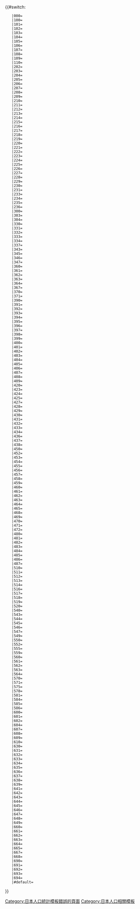 <includeonly>{{#switch:{{{1}}}
	|000={{日本人口統計/fluctuation_2020|5184287|5338206|5575989|5679439|5643647|5692321|5683062|5627737|5507456|5381733|5224614|6}}<!--北海道-->
	|100={{日本人口統計/fluctuation_2020|1010177|1240613|1401757|1542979|1671742|1757025|1822368|1880863|1914434|1952356|1973395|9}}
	|101={{日本人口統計/fluctuation_2020||||||||||237627|248680|9}}
	|102={{日本人口統計/fluctuation_2020||||||||||285321|289323|9}}
	|103={{日本人口統計/fluctuation_2020||||||||||261912|265379|9}}
	|104={{日本人口統計/fluctuation_2020||||||||||209584|211835|9}}
	|105={{日本人口統計/fluctuation_2020||||||||||218652|225298|9}}
	|106={{日本人口統計/fluctuation_2020||||||||||141190|135777|9}}
	|107={{日本人口統計/fluctuation_2020||||||||||213578|217040|9}}
	|108={{日本人口統計/fluctuation_2020||||||||||127767|125083|9}}
	|109={{日本人口統計/fluctuation_2020||||||||||140999|142625|9}}
	|110={{日本人口統計/fluctuation_2020||||||||||115726|112355|9}}
	|202={{日本人口統計/fluctuation_2020|322497|334416|345165|342540|328493|318308|305311|294264|279110|265979|251084|3}}
	|203={{日本人口統計/fluctuation_2020|191802|184406|180728|172486|163211|157022|150687|142161|131970|121924|111299|1}}
	|204={{日本人口統計/fluctuation_2020|297189|320526|352619|363631|359071|360568|359536|355004|347275|339605|329306|4}}
	|205={{日本人口統計/fluctuation_2020|162059|158715|150199|136208|117855|109766|103278|98372|94531|88564|82383|1}}
	|206={{日本人口統計/fluctuation_2020|204793|219180|227234|226097|216423|209680|201566|190478|181206|174742|165077|3}}
	|207={{日本人口統計/fluctuation_2020|131568|141774|153861|162932|167384|171715|173030|170580|167860|169327|166536|7}}
	|208={{日本人口統計/fluctuation_2020|112306|118181|128229|131573|129725|131544|132125|129365|125628|121226|115480|7}}
	|209={{日本人口統計/fluctuation_2020|69871|50131|41715|31665|20969|17116|14791|13001|10925|8843|7334|1}}
	|210={{日本人口統計/fluctuation_2020|89601|89369|93340|95862|93312|97042|96302|93677|90153|84499|79306|6}}
	|211={{日本人口統計/fluctuation_2020|43904|43825|44777|44283|44416|44176|43395|42045|41006|39077|35759|3}}
	|212={{日本人口統計/fluctuation_2020|38691|36882|36626|35542|32429|30060|28325|26826|24454|22221|20114|1}}
	|213={{日本人口統計/fluctuation_2020|101573|132477|151967|158061|160118|169328|172086|172758|173406|172737|170113|9}}
	|214={{日本人口統計/fluctuation_2020|54493|55464|53471|51854|48232|45754|43774|41592|39601|36380|33563|2}}
	|215={{日本人口統計/fluctuation_2020|47369|38416|38552|37414|35176|33434|31183|29083|26032|23035|20414|1}}
	|216={{日本人口統計/fluctuation_2020|42730|36520|32946|30017|25078|22931|21026|18899|16632|14676|12555|1}}
	|217={{日本人口統計/fluctuation_2020|63762|77624|86349|90328|97201|115495|123877|125601|123751|120636|121056|8}}
	|218={{日本人口統計/fluctuation_2020|34904|26363|25467|22645|19409|17351|15753|14401|12637|11105|9698|1}}
	|219={{日本人口統計/fluctuation_2020|35110|32825|33860|32163|31078|30137|28476|26632|24745|23109|21215|1}}
	|220={{日本人口統計/fluctuation_2020|38145|33741|32103|30459|28162|26403|24991|23411|21797|19914|17858|1}}
	|221={{日本人口統計/fluctuation_2020|43874|42732|42222|41069|37194|34664|33328|31628|30582|29048|27282|1}}
	|222={{日本人口統計/fluctuation_2020|40553|25749|23319|21511|17049|15116|13561|11927|10225|9076|8040|1}}
	|223={{日本人口統計/fluctuation_2020|45381|45817|42880|40675|36912|34934|33150|31202|29192|26917|24636|2}}
	|224={{日本人口統計/fluctuation_2020|56118|61031|66788|73610|78946|84866|88897|91437|93630|95648|97950|9}}
	|225={{日本人口統計/fluctuation_2020|50848|50090|51192|52004|49591|48425|46861|45562|43179|41192|39490|4}}
	|226={{日本人口統計/fluctuation_2020|27184|26023|25355|24829|23152|21722|21072|20068|19057|17694|16486|1}}
	|227={{日本人口統計/fluctuation_2020|19334|11778|10178|9612|8279|6867|5941|5221|4390|3585|2989|1}}
	|228={{日本人口統計/fluctuation_2020|38373|36000|35376|33833|30671|28770|27579|25838|23720|21909|20039|1}}
	|229={{日本人口統計/fluctuation_2020|30876|29155|28499|27876|26665|26046|26112|25076|24266|22936|21131|1}}
	|230={{日本人口統計/fluctuation_2020|46526|50885|56503|58370|55571|56892|54761|53135|51540|49625|46391|4}}
	|231={{日本人口統計/fluctuation_2020|34449|39884|42911|48305|55615|62351|65239|67614|69334|69702|70331|9}}
	|233={{日本人口統計/fluctuation_2020|31639|34987|36309|36922|36652|36647|37139|37066|36283|34995|32826|7}}
	|234={{日本人口統計/fluctuation_2020|9746|22264|34148|40853|47758|53537|57731|60677|60370|59064|58171|8}}
	|235={{日本人口統計/fluctuation_2020|20487|24646|40783|48015|53143|57706|59734|60104|59443|57436|56869|8}}
	|236={{日本人口統計/fluctuation_2020|34375|36478|39096|39841|39741|43177|46804|48056|47996|46390|44302|8}}
	|300={{日本人口統計/fluctuation_2020|1218106|1487629|1694196|1864671|2024041|2154646|2242564|2310015|2343250|2375449||9}}
	|303={{日本人口統計/fluctuation_2020|18549|17351|17316|16507|15825|19672|20778|19982|18769|17278|15916|7}}
	|304={{日本人口統計/fluctuation_2020|4818|4216|4144|4074|3811|3994|3940|3737|3519|3329|3044|1}}
	|330={{日本人口統計/fluctuation_2020|491061|503823|517383|511456|488092|478377|465479|449435|427807|404987||3}}
	|331={{日本人口統計/fluctuation_2020|18624|18307|17524|16016|13546|12151|11108|10121|8750|7337|6260|1}}
	|332={{日本人口統計/fluctuation_2020|11334|12562|11613|10159|8111|7430|6795|5897|5116|4422|3794|2}}
	|333={{日本人口統計/fluctuation_2020|7213|6980|7363|7380|6383|6150|5832|5447|5075|4653|4167|4}}
	|334={{日本人口統計/fluctuation_2020|10401|10034|9514|8916|7826|7171|6665|6024|5342|4547|3832|1}}
	|337={{日本人口統計/fluctuation_2020|16745|18710|21267|22607|23963|27040|28354|28424|28468|28120|27686|9}}
	|343={{日本人口統計/fluctuation_2020|4636|4734|5011|5107|4979|4822|4907|4919|4766|4226|3760|4}}
	|345={{日本人口統計/fluctuation_2020|23761|23563|23467|23017|22142|21006|20233|19149|17860|15946|14338|1}}
	|346={{日本人口統計/fluctuation_2020|28191|26296|26359|25621|23781|22315|21438|20131|18899|17252|15826|1}}
	|347={{日本人口統計/fluctuation_2020|13284|11743|11004|10252|9127|8807|8032|7003|6381|5926|5109|1}}
	|360={{日本人口統計/fluctuation_2020|77428|71012|67408|63528|57450|53361|51028|46996|42058|37870||1}}
	|361={{日本人口統計/fluctuation_2020|14896|14409|13930|13313|12234|11301|10959|10131|9004|8248|7428|1}}
	|362={{日本人口統計/fluctuation_2020|10275|9013|8803|8522|7747|7292|7152|6417|5428|4876|4306|1}}
	|363={{日本人口統計/fluctuation_2020|8039|7379|6862|6330|5755|5385|5105|4775|4414|4049|3592|1}}
	|364={{日本人口統計/fluctuation_2020|8060|7317|7031|6719|6011|5422|5143|4816|4404|3906|3403|1}}
	|367={{日本人口統計/fluctuation_2020|6425|5746|5490|5069|4604|4301|3921|3643|3041|2690|2410|1}}
	|370={{日本人口統計/fluctuation_2020|10260|9279|9241|8431|7710|7214|6906|6466|6186|5628|5072|1}}
	|371={{日本人口統計/fluctuation_2020|19473|17869|16051|15144|13389|12446|11842|10748|9590|8473|7398|1}}
	|390={{日本人口統計/fluctuation_2020|347628|330833|318915|305045|287580|274893|262811|250066|232940|215522||1}}
	|391={{日本人口統計/fluctuation_2020|3827|3435|3138|2767|2502|2301|2224|1996|1781|1499|1356|1}}
	|392={{日本人口統計/fluctuation_2020|7257|6511|5925|5497|4858|4405|4114|3744|3440|3137|2838|1}}
	|393={{日本人口統計/fluctuation_2020|5429|4692|4532|4214|3927|3875|3608|3457|3250|3082|2791|1}}
	|394={{日本人口統計/fluctuation_2020|9406|8574|8055|7553|6986|6450|6215|5802|5292|4843|4568|1}}
	|395={{日本人口統計/fluctuation_2020|5725|5003|4567|4593|4511|4641|4553|4669|4827|4958|5074|1}}
	|396={{日本人口統計/fluctuation_2020|3758|3197|3140|3028|2826|2649|2536|2354|2194|2103|2045|1}}
	|397={{日本人口統計/fluctuation_2020|2615|2246|2075|2171|2369|2388|2227|2165|2035|1907|1911|1}}
	|398={{日本人口統計/fluctuation_2020|5115|4544|4085|3749|3240|3029|2843|2707|2492|2294|2156|1}}
	|399={{日本人口統計/fluctuation_2020|5040|4439|4276|4125|3775|3489|3505|3583|3812|3187|2941|1}}
	|400={{日本人口統計/fluctuation_2020|19146|18668|18893|18892|18030|17078|16184|16176|15570|15018|15129|1}}
	|401={{日本人口統計/fluctuation_2020|9428|8304|7931|8282|7691|7430|7249|7112|6403|6224|5772|1}}
	|402={{日本人口統計/fluctuation_2020|25799|25823|22373|20892|19372|17895|16726|15744|14446|13042|11648|2}}
	|403={{日本人口統計/fluctuation_2020|3377|3031|2788|2640|2376|2128|2040|2185|1882|1771|1569|1}}
	|404={{日本人口統計/fluctuation_2020|2606|2230|2014|1797|1596|1481|1325|1319|1122|1004|870|1}}
	|405={{日本人口統計/fluctuation_2020|6102|5635|4910|4271|4012|3648|3149|2860|2514|2115|1831|1}}
	|406={{日本人口統計/fluctuation_2020|7304|6648|5901|5456|4967|4654|4318|4021|3611|3188|2745|1}}
	|407={{日本人口統計/fluctuation_2020|6468|5897|5467|4959|4595|4293|4111|3967|3801|3498|3180|1}}
	|408={{日本人口統計/fluctuation_2020|25339|25816|26632|26213|25266|24485|23685|22734|21264|19607|18000|3}}
	|409={{日本人口統計/fluctuation_2020|2085|1734|1485|1460|1470|1552|1512|1310|1263|1121|1165|1}}
	|420={{日本人口統計/fluctuation_2020|591721|504117|484890|462434|417373|402394|384440|363642|336254|308330||1}}
	|423={{日本人口統計/fluctuation_2020|6489|5651|5444|5755|5665|9020|9792|9564|8781|7927|7319|7}}
	|424={{日本人口統計/fluctuation_2020|10915|8891|8648|8634|8075|7667|7309|6836|6184|5674|5120|1}}
	|425={{日本人口統計/fluctuation_2020|15718|12618|10790|9459|6440|5852|5171|4770|4094|3479|2841|1}}
	|427={{日本人口統計/fluctuation_2020|10620|9511|9000|8426|7809|7250|6910|6477|5896|5314|4822|1}}
	|428={{日本人口統計/fluctuation_2020|14850|13797|13354|12921|12282|12293|12452|12401|11702|11076|10289|1}}
	|429={{日本人口統計/fluctuation_2020|19348|17528|17482|16860|16101|15604|14847|14352|13343|12344|11272|1}}
	|430={{日本人口統計/fluctuation_2020|6654|5947|5427|5879|5537|5310|5144|4785|4859|4577|3691|1}}
	|431={{日本人口統計/fluctuation_2020|5245|3960|3654|3400|3058|2854|2643|2417|2206|1985|1732|1}}
	|432={{日本人口統計/fluctuation_2020|10483|9527|9429|9111|8787|8363|8067|7684|7251|6831|6484|1}}
	|433={{日本人口統計/fluctuation_2020|7478|6624|6136|5583|5002|4508|4232|3943|3469|3091|2693|1}}
	|434={{日本人口統計/fluctuation_2020|5036|4409|4163|4003|3735|3544|3268|3003|2731|2513|2329|1}}
	|436={{日本人口統計/fluctuation_2020|5324|4332|4147|4105|3981|3825|3601|3316|3049|2749|2389|1}}
	|437={{日本人口統計/fluctuation_2020|4617|3867|3569|3266|3009|2785|2562|2376|2193|1981|1724|1}}
	|438={{日本人口統計/fluctuation_2020|8177|7016|6207|5640|5206|4745|4373|4041|3612|3181|2909|1}}
	|450={{日本人口統計/fluctuation_2020|573807|566380|586229|586111|564228|556226|549921|537432|520365|503458||3}}
	|452={{日本人口統計/fluctuation_2020|7943|7130|7509|7317|6930|6871|7165|7261|7345|7018|6567|1}}
	|453={{日本人口統計/fluctuation_2020|5693|5109|5425|5669|5763|7676|8127|9194|9296|10233|10127|9}}
	|454={{日本人口統計/fluctuation_2020|11068|9986|9619|9044|8383|7893|7643|7473|7088|6689|6319|1}}
	|455={{日本人口統計/fluctuation_2020|6711|6118|5806|5457|5004|4683|4576|4340|4042|3777|3520|1}}
	|456={{日本人口統計/fluctuation_2020|7443|6343|5815|5363|4735|4322|4065|3739|3328|2976|2605|1}}
	|457={{日本人口統計/fluctuation_2020|11372|9805|9302|8018|6668|6285|5718|5176|4532|4044|3500|1}}
	|458={{日本人口統計/fluctuation_2020|8204|7616|7774|7760|7418|7211|7671|7701|7859|8111|8314|1}}
	|459={{日本人口統計/fluctuation_2020|18002|15719|14826|13975|12769|12106|11902|11628|10955|10292|9668|1}}
	|460={{日本人口統計/fluctuation_2020|15791|14870|14441|14127|13265|12881|12809|12352|11543|10826|10348|1}}
	|461={{日本人口統計/fluctuation_2020|8352|7421|7039|6723|6331|5931|5833|5707|5476|5069|4733|1}}
	|462={{日本人口統計/fluctuation_2020|6868|5136|4530|3976|3650|3331|3236|2947|2814|2555|2376|1}}
	|463={{日本人口統計/fluctuation_2020|2848|1804|1601|2097|2721|2104|1873|1819|1393|1211|1306|1}}
	|464={{日本人口統計/fluctuation_2020|8513|7435|6696|6335|5623|5002|4710|4238|3832|3596|3192|1}}
	|465={{日本人口統計/fluctuation_2020|7056|5911|5481|5111|4703|4466|4158|3952|3569|3228|2926|1}}
	|468={{日本人口統計/fluctuation_2020|11568|9275|7173|5730|5065|4747|4413|4146|3775|3547|3126|1}}
	|469={{日本人口統計/fluctuation_2020|11433|9620|8350|7889|7103|6540|6040|5512|5178|4659|4145|1}}
	|470={{日本人口統計/fluctuation_2020|2839|2552|2100|2068|1584|1480|1334|1070|995|832|706|1}}
	|471={{日本人口統計/fluctuation_2020|4736|4011|3559|3235|2788|2602|2464|2106|1906|1767|1528|1}}
	|472=<!--|439=-->{{日本人口統計/fluctuation_2020|7283|4365|3740|3182|2633|2414|2217|1952|1710|1525|1370|1}}<!--幌加內町-->
	|480={{日本人口統計/fluctuation_2020|113556|89224|85301|80398|72935|67308|63056|58710|53105|47912||1}}
	|481={{日本人口統計/fluctuation_2020|10962|9312|8319|8011|7166|6652|6167|5708|5080|4497|3908|1}}
	|482={{日本人口統計/fluctuation_2020|8471|7272|6474|6012|5334|4855|4566|4272|3720|3336|2994|1}}
	|483={{日本人口統計/fluctuation_2020|8544|7174|6528|5748|5251|4868|4645|4202|3657|3265|2936|1}}
	|484={{日本人口統計/fluctuation_2020|28574|13624|13254|12256|10944|10102|9364|8740|7960|7327|6548|1}}
	|485={{日本人口統計/fluctuation_2020|3512|2712|2444|2237|2057|1928|1764|1511|1372|1217|1080|1}}
	|486={{日本人口統計/fluctuation_2020|6971|5739|5375|4900|4414|3912|3683|3421|3086|2806|2520|1}}
	|487={{日本人口統計/fluctuation_2020|7831|6509|6281|5692|5340|4931|4542|4030|3779|3243|2950|1}}
	|510={{日本人口統計/fluctuation_2020|124097|115515|109990|104647|96105|89473|83602|78452|73447|67503||1}}
	|511={{日本人口統計/fluctuation_2020|4818|3552|3358|3374|3206|3121|2980|2940|2825|2684|2611|1}}
	|512={{日本人口統計/fluctuation_2020|7130|6800|6503|6117|5573|5224|4957|4582|4172|3881|3448|1}}
	|513={{日本人口統計/fluctuation_2020|5395|4537|4203|3610|3056|2754|2518|2289|1975|1757|1637|1}}
	|514={{日本人口統計/fluctuation_2020|15756|14099|13633|12932|11819|11144|10509|9815|9121|8437|7565|1}}
	|516={{日本人口統計/fluctuation_2020|8662|6605|6723|6314|5947|5504|5220|4850|4378|4054|3974|1}}
	|517={{日本人口統計/fluctuation_2020|7535|6525|5990|5724|5121|4375|3856|3410|3078|2773|2509|1}}
	|518={{日本人口統計/fluctuation_2020|7553|6485|5828|5352|4714|4104|3417|2951|2590|2303|2004|1}}
	|519={{日本人口統計/fluctuation_2020|7682|6883|6028|5520|5110|4398|3536|3239|3037|2787|2458|1}}
	|520=<!--|488=-->{{日本人口統計/fluctuation_2020|5073|4565|4253|3850|3327|3095|2835|2784|2672|2447|2371|1}}<!--幌延町-->
	|540={{日本人口統計/fluctuation_2020|380919|365952|371629|366912|353528|346546|338481|324849|310009|293542||1}}
	|543={{日本人口統計/fluctuation_2020|25916|25853|26534|26686|25680|24716|23905|22819|21581|20296|18697|4}}
	|544={{日本人口統計/fluctuation_2020|13016|10890|9685|8972|8061|7380|6789|6222|5646|5008|4373|1}}
	|545={{日本人口統計/fluctuation_2020|16674|15996|15795|15955|15182|14634|14066|13431|13051|12231|11418|1}}
	|546={{日本人口統計/fluctuation_2020|8646|7332|6774|6355|6204|5705|5437|5025|4552|4221|3883|1}}
	|547={{日本人口統計/fluctuation_2020|9173|8266|7836|7347|6758|6422|6126|5753|5358|5085|4623|1}}
	|549={{日本人口統計/fluctuation_2020|8517|7733|7773|7654|7196|6736|6317|5981|5434|5100|4677|1}}
	|550={{日本人口統計/fluctuation_2020|8881|7481|6430|5601|4901|4451|4110|3699|3428|3092|2775|1}}
	|552={{日本人口統計/fluctuation_2020|10311|9307|8666|8389|7801|7252|6666|6393|5896|5362|4875|1}}
	|555={{日本人口統計/fluctuation_2020|33330|30785|30428|29444|26735|25769|24844|23648|22258|20873|19241|1}}
	|559={{日本人口統計/fluctuation_2020|16919|15017|14326|13702|12692|12042|11423|10758|10044|9231|8270|1}}
	|560={{日本人口統計/fluctuation_2020|8514|6711|5673|5026|4499|4084|3799|3366|3028|2721|2421|1}}
	|561={{日本人口統計/fluctuation_2020|7302|6763|6628|6320|5695|5277|4965|4589|4302|3909|3628|1}}
	|562={{日本人口統計/fluctuation_2020|2714|1977|1609|1446|1310|1253|1314|1224|1135|1116|1053|1}}
	|563={{日本人口統計/fluctuation_2020|8679|7407|7041|6567|6357|5976|5778|5507|4937|4525|4199|1}}
	|564={{日本人口統計/fluctuation_2020|11007|9603|9565|9429|9238|8992|8946|8392|7932|7360|6775|1}}
	|570={{日本人口統計/fluctuation_2020|426673|459821|476929|469315|445024|445024|434655|426639|416289|401755||3}}
	|571={{日本人口統計/fluctuation_2020|7519|6769|6424|6112|5790|6121|5286|4771|4533|4291|3821|1}}
	|575={{日本人口統計/fluctuation_2020|5364|4447|4292|4343|4123|3866|3748|3473|3233|2922|2743|1}}
	|578={{日本人口統計/fluctuation_2020|20094|22585|24168|24353|23229|22414|21662|20748|19383|17740|16212|4}}
	|581={{日本人口統計/fluctuation_2020|7916|6976|6817|6603|6183|5734|5438|5240|4892|4838|4432|1}}
	|584={{日本人口統計/fluctuation_2020|16187|15496|14401|13749|13113|12805|10622|11343|10128|9299|8442|1}}
	|585={{日本人口統計/fluctuation_2020|12242|11633|11258|10526|9519|9484|9438|9131|8719|8148|7340|1}}
	|586={{日本人口統計/fluctuation_2020|15554|14851|14591|14068|12871|11967|11197|10602|9747|8596|7651|1}}
	|600={{日本人口統計/fluctuation_2020|112175|105137|103107|99930|93592|89937|86020|81407|75321|69015||1}}
	|601={{日本人口統計/fluctuation_2020|21228|19052|18875|18267|16976|16556|15783|14730|13615|12378|11279|1}}
	|602={{日本人口統計/fluctuation_2020|10770|9331|8494|7767|7352|6883|6503|6173|5597|5315|4776|1}}
	|604={{日本人口統計/fluctuation_2020|9455|8214|7634|7277|6947|6478|6204|6034|5777|5592|5309|1}}
	|607={{日本人口統計/fluctuation_2020|20922|20213|19408|18808|17862|17186|16634|15698|14353|13075|12074|1}}
	|608={{日本人口統計/fluctuation_2020|8834|8293|7986|7745|7159|6686|6210|5711|5114|4518|4043|1}}
	|609={{日本人口統計/fluctuation_2020|7725|7777|7520|7456|7034|6811|6248|5796|5415|4906|4374|2}}
	|610={{日本人口統計/fluctuation_2020|33241|32257|33190|32610|30262|29337|28438|27265|25420|23231|21517|1}}
	|630={{日本人口統計/fluctuation_2020|344446|342206|353686|361700|356095|357126|357858|354146|348597|343436||4}}
	|631={{日本人口統計/fluctuation_2020|24118|26933|31134|33970|33977|37528|39201|42452|45104|44807|43576|9}}
	|632={{日本人口統計/fluctuation_2020|7567|7028|6979|7044|7149|7010|6839|6755|6418|6132|5848|1}}
	|633={{日本人口統計/fluctuation_2020|9135|8143|7571|7042|6380|5936|5634|5229|5078|4765|4778|1}}
	|634={{日本人口統計/fluctuation_2020|7883|6929|6744|6480|6307|6089|5910|5876|5702|5542|5266|1}}
	|635={{日本人口統計/fluctuation_2020|11089|11537|9502|9008|8412|7822|7657|7243|6642|6288|5817|2}}
	|636={{日本人口統計/fluctuation_2020|16162|14026|13352|13281|12033|11325|10988|10464|9967|9599|9094|1}}
	|637={{日本人口統計/fluctuation_2020|15571|15845|16580|16731|16577|16604|17586|18300|18897|18484|18048|9}}
	|638={{日本人口統計/fluctuation_2020|4231|3804|3785|4101|4277|4319|4116|3983|4007|3966|3884|6}}
	|639={{日本人口統計/fluctuation_2020|4324|3787|3624|3571|3433|3350|3291|3326|3393|3185|3080|1}}
	|641={{日本人口統計/fluctuation_2020|8814|8434|8356|8118|7483|7075|6711|6407|5982|5738|5420|1}}
	|642={{日本人口統計/fluctuation_2020|13436|11399|11512|11285|10346|9593|8975|8325|7884|7030|6387|1}}
	|643={{日本人口統計/fluctuation_2020|20994|20859|22390|23497|23408|24240|26080|26868|26542|26760|25766|8}}
	|644={{日本人口統計/fluctuation_2020|13627|12306|11902|11255|9809|9093|8710|8193|7529|6882|6294|1}}
	|645={{日本人口統計/fluctuation_2020|7386|6280|5779|5541|5050|4519|4164|3732|3394|3182|3022|1}}
	|646={{日本人口統計/fluctuation_2020|14804|13769|13253|12534|11484|10336|10021|9072|8276|7358|6618|1}}
	|647={{日本人口統計/fluctuation_2020|15172|13525|12667|11586|10289|9522|8871|8317|7640|6990|6563|1}}
	|648={{日本人口統計/fluctuation_2020|6839|5474|5002|4466|3902|3429|3228|2956|2650|2482|2264|1}}
	|649={{日本人口統計/fluctuation_2020|11726|10354|9693|9258|8395|7621|6846|6068|5458|4919|4387|1}}
	|660={{日本人口統計/fluctuation_2020|285157|297703|307195|306767|295380|287643|276654|261891|247320|236516||3}}
	|661={{日本人口統計/fluctuation_2020|7492|9818|13123|15942|19008|21986|22478|21855|20529|19833|19105|7}}
	|662={{日本人口統計/fluctuation_2020|18114|16778|15940|15417|14093|13076|12307|11525|10631|9778|8892|1}}
	|663={{日本人口統計/fluctuation_2020|10192|9668|9243|8921|8395|7866|7335|7005|6511|6061|5507|1}}
	|664={{日本人口統計/fluctuation_2020|13832|12737|12297|11633|10701|10015|9388|8936|8278|7742|7230|1}}
	|665={{日本人口統計/fluctuation_2020|12237|11974|12206|11796|10630|9954|9493|9023|8248|7758|6955|1}}
	|667={{日本人口統計/fluctuation_2020|3015|2651|2638|2856|2829|2759|2728|2672|2629|2534|2558|1}}
	|668={{日本人口統計/fluctuation_2020|15482|14897|14514|14105|13301|12307|11359|10397|9291|8068|7289|1}}
	|690={{日本人口統計/fluctuation_2020|97513|98854|99131|96525|92224|89367|86493|84057|80569|76621||3}}
	|691={{日本人口統計/fluctuation_2020|18296|18078|19035|18533|18297|17549|16910|16460|15865|15273|14380|3}}
	|692={{日本人口統計/fluctuation_2020|17090|18929|21187|21675|21900|22326|23179|23792|23989|23774|23010|9}}
	|693={{日本人口統計/fluctuation_2020|8001|7781|7730|7577|7310|7087|6298|6063|5646|5242|5023|1}}
	|694={{日本人口統計/fluctuation_2020|8745|8249|8299|8065|7805|7471|6956|6540|5884|5415|4722|1}}
	|#default=[[Category:日本人口統計模板錯誤的頁面]]
}}</includeonly><noinclude>
[[Category:日本人口相關模板]]
</noinclude>